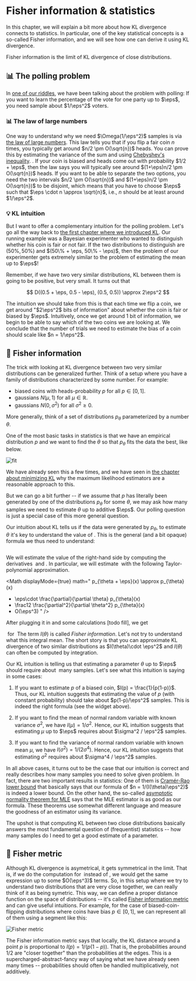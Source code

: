 # Fisher information & statistics

In this chapter, we will explain a bit more about how KL divergence connects to statistics. In particular, one of the key statistical concepts is a so-called Fisher information, and we will see how one can derive it using KL divergence.

<KeyTakeaway>
Fisher information is the limit of KL divergence of close distributions.  
</KeyTakeaway>

## 📊 The polling problem

In [one of our riddles](00-riddles), we have been talking about the problem with polling: If you want to learn the percentage of the vote for one party up to $\eps$, you need sample about $1/\eps^2$ voters. 

<PollingErrorCalculator />

### 📊 The law of large numbers

One way to understand why we need $\Omega(1/\eps^2)$ samples is via [the law of large numbers](https://en.wikipedia.org/wiki/Law_of_large_numbers). This law tells you that if you flip a fair coin $n$ times, you typically get around $n/2 \pm O(\sqrt{n})$ heads. <Footnote>You can prove this by estimating the variance of the sum and using [Chebyshev's inequality](https://en.wikipedia.org/wiki/Chebyshev%27s_inequality). </Footnote>. If your coin is biased and heads come out with probability $1/2 + \eps$, then the law says you will typically see around $(1+\eps)n/2 \pm O(\sqrt{n})$ heads. If you want to be able to separate the two options, you need the two intervals $n/2 \pm O(\sqrt{n})$ and $(1+\eps)n/2 \pm O(\sqrt{n})$ to be disjoint, which means that you have to choose $\eps$ such that $\eps \cdot n \approx \sqrt{n}$, i.e., $n$ should be at least around $1/\eps^2$.

### 💡 KL intuition

But I want to offer a complementary intuition for the polling problem. Let's go all the way back to [the first chapter where we introduced KL](01-definition). Our running example was a Bayesian experimenter who wanted to distinguish whether his coin is fair or not fair. If the two distributions to distinguish are $(50\%, 50\%)$ and $(50\% + \eps, 50\% - \eps)$, then the problem of our experimenter gets extremely similar to the problem of estimating the mean up to $\eps$!

Remember, if we have two very similar distributions, KL between them is going to be positive, but very small. It turns out that

$$
D((0.5 + \eps, 0.5 - \eps), (0.5, 0.5)) \approx 2\eps^2
$$

The intuition we should take from this is that each time we flip a coin, we get around "$2\eps^2$ bits of information" about whether the coin is fair or biased by $\eps$. Intuitively, once we get around 1 bit of information, we begin to be able to say which of the two coins we are looking at. We conclude that the number of trials we need to estimate the bias of a coin should scale like $n = 1/\eps^2$. 

## 🎯 Fisher information

The trick with looking at KL divergence between two very similar distributions can be generalized further. Think of a setup where you have a family of distributions characterized by some number. For example:

- biased coins with heads-probability $p$ for all $p \in [0,1]$.
- gaussians $N(\mu, 1)$ for all $\mu \in \mathbb{R}$.
- gaussians $N(0, \sigma^2)$ for all $\sigma^2 \ge 0$.

More generally, think of a set of distributions $p_\theta$ parameterized by a number $\theta$.

One of the most basic tasks in statistics is that we have an empirical distribution $p$ and we want to find the $\theta$ so that $p_\theta$ fits the data the best, like below. 


![fit](04-mle/fit.png)


We have already seen this a few times, and we have seen in [the chapter about minimizing KL](04-mle) why the maximum likelihood estimators are a reasonable approach to this.

But we can go a bit further -- if we assume that $p$ has literally been generated by one of the distributions $p_\theta$ for some $\theta$, we may ask how many samples we need to estimate $\theta$ up to additive $\eps$. Our polling question is just a special case of this more general question.

Our intuition about KL tells us if the data were generated by $p_\theta$, to estimate $\theta$ it's key to understand the value of <Math math="D(p_{\theta + \eps}, p_\theta)" />. This is the general (and a bit opaque) formula we thus need to understand:

<Math displayMode={true} math="
D(p_{\theta + \eps}, p_\theta) = \int p_{\theta + \eps}(x) \cdot \log \frac{p_{\theta + \eps}}{p_\theta} dx
" />

We will estimate the value of the right-hand side by computing the derivatives <Math math="\frac{\partial}{\partial \theta} p_{\theta}"/> and <Math math = "\frac{\partial^2}{\partial \theta^2} p_{\theta}" />. In particular, we will estimate <Math math = "p_{\theta + \eps}" /> with the following Taylor-polynomial approximation. 

<Math displayMode={true} math="
p_{\theta + \eps}(x)
\approx
p_{\theta}(x)
+ \eps\cdot \frac{\partial}{\partial \theta} p_{\theta}(x)
+ \frac12 \frac{\partial^2}{\partial \theta^2} p_{\theta}(x)
+ O(\eps^3)
" />

After plugging it in and some calculations <Footnote>[todo fill]</Footnote>, we get

<Math displayMode={true} math="
D(p_{\theta + \eps}, p_\theta) \approx \frac12 I(\theta) \cdot \eps^2 + O(\eps^3)
" />
for 
<Math displayMode={true} math = "I(\theta) = \int p_\theta(x) \cdot (\frac{\partial}{\partial \theta} \log p_\theta(x))^2 dx" />
The term $I(\theta)$ is called _Fisher information_. Let's not try to understand what this integral mean. The short story is that you can approximate KL divergence of two similar distributions as $I(\theta)\cdot \eps^2$ and $I(\theta)$ can often be computed by integration.

Our KL intuition is telling us that estimating a parameter $\theta$ up to $\eps$ should require about <Math math="\Theta\left(\frac{1}{I(\theta)\eps^2}\right)" /> many samples. Let's see what this intuition is saying in some cases:

1. If you want to estimate $p$ of a biased coin, $I(p) = \frac{1}{p(1-p)}$. Thus, our KL intuition suggests that estimating the value of $p$ (with constant probability) should take about $p(1-p)/\eps^2$ samples. This is indeed the right formula (see the widget above). 

2. If you want to find the mean of normal random variable with known variance $\sigma^2$, we have $I(\mu) = 1/\sigma^2$. Hence, our KL intuition suggests that estimating $\mu$ up to $\eps$ requires about $\sigma^2 / \eps^2$ samples.

3. If you want to find the variance of normal random variable with known mean $\mu$, we have $I(\sigma^2) = 1/(2\sigma^4)$. Hence, our KL intuition suggests that estimating $\sigma^2$ requires about $\sigma^4 / \eps^2$ samples.

In all above cases, it turns out to be the case that our intuition is correct and really describes how many samples you need to solve given problem. In fact, there are two important results in statistics: One of them is [Cramér-Rao lower bound](https://en.wikipedia.org/wiki/Cram%C3%A9r%E2%80%93Rao_bound) that basically says that our formula of $n = 1/(I(\theta)\eps^2)$ is indeed a lower bound. On the other hand, the so-called [asymptotic normality theorem for MLE](https://gregorygundersen.com/blog/2019/11/28/asymptotic-normality-mle/) says that the MLE estimator is as good as our formula. <Footnote> These theorems use somewhat different language and measure the goodness of an estimator using its variance. </Footnote>

The upshot is that computing KL between two close distributions basically answers the most fundamental question of (frequentist) statistics -- how many samples do I need to get a good estimate of a parameter. 

## 📏 Fisher metric

Although KL divergence is asymetrical, it gets symmetrical in the limit. That is, if we do the computation for <Math math="D(p_\theta, p_{\theta + \eps})" /> instead of <Math math="D(p_{\theta + \eps}, p_\theta)" />, we would get the same expression up to some $O(\eps^3)$ terms. So, in this setup where we try to understand two distributions that are very close together, we can really think of it as being symetric. This way, we can define a proper distance function on the space of distributions -- it's called [Fisher information metric](https://en.wikipedia.org/wiki/Fisher_information_metric) and can give useful intuitions. For example, for the case of biased-coin-flipping distributions where coins have bias $p \in [0,1]$, we can represent all of them using a segment like this:

![Fisher metric](07-fisher_info/fisher2.png)

The Fisher information metric says that locally, the KL distance around a point $p$ is proportional to $I(p) = 1/(p(1-p))$. That is, the probabilities around $1/2$ are "closer together" than the probabilities at the edges. 
This is a supercharged-abstract-fancy way of saying what we have already seen many times -- probabilities should often be handled multiplicatively, not additively.

